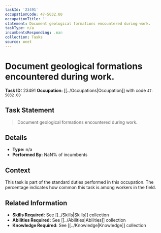 ```yaml
---
taskId: '23491'
occupationCode: 47-5032.00
occupationTitle: ''
statement: Document geological formations encountered during work.
taskType: n/a
incumbentsResponding: .nan
collection: Tasks
source: onet
---
```

# Document geological formations encountered during work.

**Task ID:** 23491
**Occupation:** [[../Occupations|Occupation]] with code `47-5032.00`

## Task Statement

> Document geological formations encountered during work.

## Details

- **Type:** n/a
- **Performed By:** NaN% of incumbents

## Context

This task is part of the standard duties performed in this occupation. The percentage indicates how common this task is among workers in the field.

## Related Information

- **Skills Required:** See [[../Skills|Skills]] collection
- **Abilities Required:** See [[../Abilities|Abilities]] collection
- **Knowledge Required:** See [[../Knowledge|Knowledge]] collection
